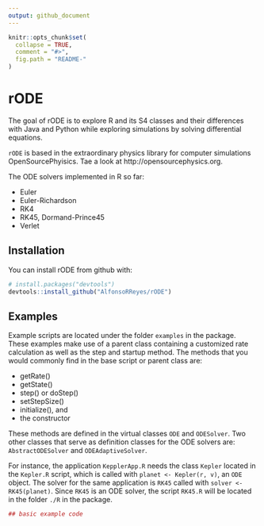 ```yaml
---
output: github_document
---
```


<!-- README.md is generated from README.Rmd. Please edit that file -->

```r
knitr::opts_chunk$set(
  collapse = TRUE,
  comment = "#>",
  fig.path = "README-"
)
```

# rODE

The goal of rODE is to explore R and its S4 classes and their differences with Java and Python while exploring simulations by solving differential equations.

`rODE` is based in the extraordinary physics library for computer simulations OpenSourcePhyisics. Tae a look at http://opensourcephysics.org.

The ODE solvers implemented in R so far:

* Euler
* Euler-Richardson
* RK4
* RK45, Dormand-Prince45
* Verlet


## Installation

You can install rODE from github with:

```r
# install.packages("devtools")
devtools::install_github("AlfonsoRReyes/rODE")
```

## Examples
Example scripts are located under the folder `examples` in the package.
These examples make use of a parent class containing a customized rate calculation as well as the step and startup method. The methods that you would commonly find in the base script or parent class are:

* getRate()
* getState()
* step() or doStep()
* setStepSize()
* initialize(), and
* the constructor

These methods are defined in the virtual classes `ODE` and `ODESolver`. Two other classes that serve as definition classes for the ODE solvers are: `AbstractODESolver` and `ODEAdaptiveSolver`.

For instance, the application `KepplerApp.R` needs the class `Kepler` located in the `Kepler.R` script, which is called with `planet <- Kepler(r, v)`, an `ODE` object. The solver for the same application is `RK45` called with `solver <- RK45(planet)`. Since `RK45` is an ODE solver, the script `RK45.R` will be located in the folder `./R` in the package.

```r
## basic example code
```
